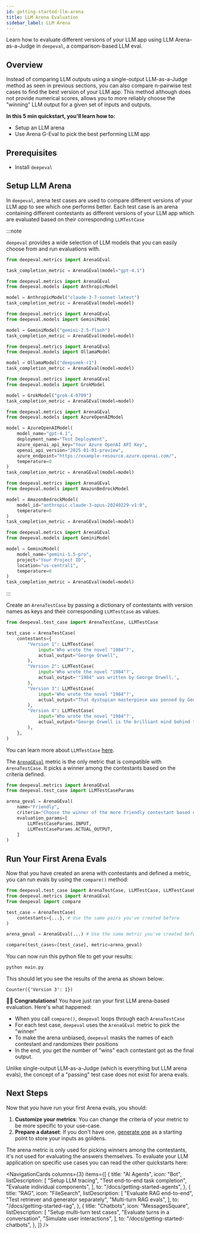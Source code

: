 ```yaml
---
id: getting-started-llm-arena
title: LLM Arena Evaluation
sidebar_label: LLM Arena
---
```



Learn how to evaluate different versions of your LLM app using LLM Arena-as-a-Judge in `deepeval`, a comparison-based LLM eval.

## Overview

Instead of comparing LLM outputs using a single-output LLM-as-a-Judge method as seen in previous sections, you can also compare n-pairwise test cases to find the best version of your LLM app. This method although does not provide numerical scores, allows you to more reliably choose the "winning" LLM output for a given set of inputs and outputs.

**In this 5 min quickstart, you'll learn how to:**

- Setup an LLM arena
- Use Arena G-Eval to pick the best performing LLM app

## Prerequisites

- Install `deepeval`

## Setup LLM Arena

In `deepeval`, arena test cases are used to compare different versions of your LLM app to see which one performs better. Each test case is an arena containing different contestants as different versions of your LLM app which are evaluated based on their corresponding `LLMTestCase`

:::note

`deepeval` provides a wide selection of LLM models that you can easily choose from and run evaluations with.

<Tabs>

<TabItem value="openai" label="OpenAI">

```python
from deepeval.metrics import ArenaGEval

task_completion_metric = ArenaGEval(model="gpt-4.1")
```

</TabItem>

<TabItem value="anthropic" label="Anthropic">

```python
from deepeval.metrics import ArenaGEval
from deepeval.models import AnthropicModel

model = AnthropicModel("claude-3-7-sonnet-latest")
task_completion_metric = ArenaGEval(model=model)
```

</TabItem>

<TabItem value="gemini" label="Gemini">

```python
from deepeval.metrics import ArenaGEval
from deepeval.models import GeminiModel

model = GeminiModel("gemini-2.5-flash")
task_completion_metric = ArenaGEval(model=model)
```

</TabItem>

<TabItem value="azure-openai" label="Ollama">

```python
from deepeval.metrics import ArenaGEval
from deepeval.models import OllamaModel

model = OllamaModel("deepseek-r1")
task_completion_metric = ArenaGEval(model=model)
```

</TabItem>

<TabItem value="grok" label="Grok">

```python
from deepeval.metrics import ArenaGEval
from deepeval.models import GrokModel

model = GrokModel("grok-4-0709")
task_completion_metric = ArenaGEval(model=model)
```

</TabItem>

<TabItem value="azure" label="Azure OpenAI">

```python
from deepeval.metrics import ArenaGEval
from deepeval.models import AzureOpenAIModel

model = AzureOpenAIModel(
    model_name="gpt-4.1",
    deployment_name="Test Deployment",
    azure_openai_api_key="Your Azure OpenAI API Key",
    openai_api_version="2025-01-01-preview",
    azure_endpoint="https://example-resource.azure.openai.com/",
    temperature=0
)
task_completion_metric = ArenaGEval(model=model)
```

</TabItem>

<TabItem value="amazon-bedrock" label="Amazon Bedrock">

```python
from deepeval.metrics import ArenaGEval
from deepeval.models import AmazonBedrockModel

model = AmazonBedrockModel(
    model_id="anthropic.claude-3-opus-20240229-v1:0",
    temperature=0
)
task_completion_metric = ArenaGEval(model=model)
```

</TabItem>

<TabItem value="vertex-ai" label="Vertex AI">

```python
from deepeval.metrics import ArenaGEval
from deepeval.models import GeminiModel

model = GeminiModel(
    model_name="gemini-1.5-pro",
    project="Your Project ID",
    location="us-central1",
    temperature=0
)
task_completion_metric = ArenaGEval(model=model)
```

</TabItem>

</Tabs>
:::

<Timeline>

<TimelineItem title="Create an arena test case">

Create an `ArenaTestCase` by passing a dictionary of contestants with version names as keys and their corresponding `LLMTestCase` as values.

```python title="main.py"
from deepeval.test_case import ArenaTestCase, LLMTestCase

test_case = ArenaTestCase(
    contestants={
        "Version 1": LLMTestCase(
            input='Who wrote the novel "1984"?',
            actual_output="George Orwell",
        ),
        "Version 2": LLMTestCase(
            input='Who wrote the novel "1984"?',
            actual_output='"1984" was written by George Orwell.',
        ),
        "Version 3": LLMTestCase(
            input='Who wrote the novel "1984"?',
            actual_output="That dystopian masterpiece was penned by George Orwell 📚",
        ),
        "Version 4": LLMTestCase(
            input='Who wrote the novel "1984"?',
            actual_output="George Orwell is the brilliant mind behind the novel '1984'.",
        ),
    },
)
```

You can learn more about `LLMTestCase` [here](https://deepeval.com/docs/evaluation-test-cases).

</TimelineItem>

<TimelineItem title="Define arena metric">

The [`ArenaGEval`](https://deepeval.com/docs/metrics-arena-g-eval) metric is the only metric that is compatible with `ArenaTestCase`. It picks a winner among the contestants based on the criteria defined.

```python
from deepeval.metrics import ArenaGEval
from deepeval.test_case import LLMTestCaseParams

arena_geval = ArenaGEval(
    name="Friendly",
    criteria="Choose the winner of the more friendly contestant based on the input and actual output",
    evaluation_params=[
        LLMTestCaseParams.INPUT,
        LLMTestCaseParams.ACTUAL_OUTPUT,
    ]
)
```

</TimelineItem>

</Timeline>

## Run Your First Arena Evals

Now that you have created an arena with contestants and defined a metric, you can run evals by using the `compare()` method:

```python {3,11} title="main.py"
from deepeval.test_case import ArenaTestCase, LLMTestCase, LLMTestCaseParams
from deepeval.metrics import ArenaGEval
from deepeval import compare

test_case = ArenaTestCase(
    contestants={...}, # Use the same pairs you've created before
)

arena_geval = ArenaGEval(...) # Use the same metric you've created before

compare(test_cases=[test_case], metric=arena_geval)
```

You can now run this python file to get your results:

```bash title="bash"
python main.py
```

This should let you see the results of the arena as shown below:

```text
Counter({'Version 3': 1})
```

🎉🥳 **Congratulations!** You have just ran your first LLM arena-based evaluation. Here's what happened:

- When you call `compare()`, `deepeval` loops through each `ArenaTestCase`
- For each test case, `deepeval` uses the `ArenaGEval` metric to pick the "winner"
- To make the arena unbiased, `deepeval` masks the names of each contestant and randomizes their positions
- In the end, you get the number of "wins" each contestant got as the final output.

Unlike single-output LLM-as-a-Judge (which is everything but LLM arena evals), the concept of a "passing" test case does not exist for arena evals.

## Next Steps

Now that you have run your first Arena evals, you should:

1. **Customize your metrics**: You can change the criteria of your metric to be more specific to your use-case.
2. **Prepare a dataset**: If you don't have one, [generate one](/docs/synthesizer-introduction) as a starting point to store your inputs as goldens.

The arena metric is only used for picking winners among the contestants, it's not used for evaluating the answers themselves. To evaluate your LLM application on specific use cases you can read the other quickstarts here:

<NavigationCards
  columns={3}
  items={[
    {
      title: "AI Agents",
      icon: "Bot",
      listDescription: [
        "Setup LLM tracing",
        "Test end-to-end task completion",
        "Evaluate individual components",
      ],
      to: "/docs/getting-started-agents",
    },
    {
      title: "RAG",
      icon: "FileSearch",
      listDescription: [
        "Evaluate RAG end-to-end",
        "Test retriever and generator separately",
        "Multi-turn RAG evals",
      ],
      to: "/docs/getting-started-rag",
    },
    {
      title: "Chatbots",
      icon: "MessagesSquare",
      listDescription: [
        "Setup multi-turn test cases",
        "Evaluate turns in a conversation",
        "Simulate user interactions",
      ],
      to: "/docs/getting-started-chatbots",
    },
  ]}
/>

